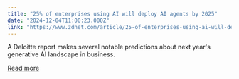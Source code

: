 ```yaml
---
title: "25% of enterprises using AI will deploy AI agents by 2025"
date: "2024-12-04T11:00:23.000Z"
link: "https://www.zdnet.com/article/25-of-enterprises-using-ai-will-deploy-ai-agents-by-2025/"
---
```


A Deloitte report makes several notable predictions about next year's generative AI landscape in business.

[Read more](https://www.zdnet.com/article/25-of-enterprises-using-ai-will-deploy-ai-agents-by-2025/)
